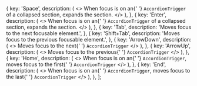   {
    key: 'Space',
    description: (
      <>
        When focus is on an{' '}
        <code className="cell-accessibility-code">AccordionTrigger</code> of a
        collapsed section, expands the section.
      </>
    ),
  },
  {
    key: 'Enter',
    description: (
      <>
        When focus is on an{' '}
        <code className="cell-accessibility-code">AccordionTrigger</code> of a
        collapsed section, expands the section.
      </>
    ),
  },
  {
    key: 'Tab',
    description: 'Moves focus to the next focusable element.',
  },
  {
    key: 'Shift+Tab',
    description: 'Moves focus to the previous focusable element.',
  },
  {
    key: 'ArrowDown',
    description: (
      <>
        Moves focus to the next{' '}
        <code className="cell-accessibility-code">AccordionTrigger</code>
      </>
    ),
  },
  {
    key: 'ArrowUp',
    description: (
      <>
        Moves focus to the previous{' '}
        <code className="cell-accessibility-code">AccordionTrigger</code>
      </>
    ),
  },
  {
    key: 'Home',
    description: (
      <>
        When focus is on an{' '}
        <code className="cell-accessibility-code">AccordionTrigger</code>, moves
        focus to the first{' '}
        <code className="cell-accessibility-code">AccordionTrigger</code>
      </>
    ),
  },
  {
    key: 'End',
    description: (
      <>
        When focus is on an{' '}
        <code className="cell-accessibility-code">AccordionTrigger</code>, moves
        focus to the last{' '}
        <code className="cell-accessibility-code">AccordionTrigger</code>
      </>
    ),
  },
];